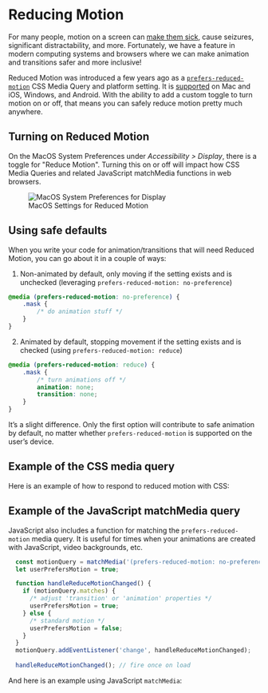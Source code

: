 
# Reducing Motion

For many people, motion on a screen can [make them sick](https://source.opennews.org/articles/motion-sick/), cause seizures, significant distractability, and more. Fortunately, we have a feature in modern computing systems and browsers where we can make animation and transitions safer and more inclusive!

Reduced Motion was introduced a few years ago as a [`prefers-reduced-motion`](https://developer.mozilla.org/en-US/docs/Web/CSS/@media/prefers-reduced-motion) CSS Media Query and platform setting. It is [supported](https://caniuse.com/?search=reduced-motion) on Mac and iOS, Windows, and Android. With the ability to add a custom toggle to turn motion on or off, that means you can safely reduce motion pretty much anywhere.

## Turning on Reduced Motion

On the MacOS System Preferences under _Accessibility > Display_, there is a toggle for "Reduce Motion". Turning this on or off will impact how CSS Media Queries and related JavaScript matchMedia functions in web browsers.

<figure className="my-6 text-center">
    <img src="/reduced-motion.png" alt="MacOS System Preferences for Display" className="max-w-[480px] block mx-auto" />
    <figcaption className="mt-2">MacOS Settings for Reduced Motion</figcaption>
</figure>

## Using safe defaults

When you write your code for animation/transitions that will need Reduced Motion, you can go about it in a couple of ways:

1. Non-animated by default, only moving if the setting exists and is unchecked (leveraging `prefers-reduced-motion: no-preference`)
```css
@media (prefers-reduced-motion: no-preference) {
    .mask {
        /* do animation stuff */
    }
}
```
2. Animated by default, stopping movement if the setting exists and is checked (using `prefers-reduced-motion: reduce`)
```css
@media (prefers-reduced-motion: reduce) {
    .mask {
        /* turn animations off */
        animation: none;
        transition: none;
    }
}
```

It’s a slight difference. Only the first option will contribute to safe animation by default, no matter whether `prefers-reduced-motion` is supported on the user’s device.

## Example of the CSS media query

Here is an example of how to respond to reduced motion with CSS:

<StackBlitz name="web-platform-ypa7y9" view="both" />

## Example of the JavaScript matchMedia query

JavaScript also includes a function for matching the `prefers-reduced-motion` media query. It is useful for times when your animations are created with JavaScript, video backgrounds, etc.

```javascript
  const motionQuery = matchMedia('(prefers-reduced-motion: no-preference)');
  let userPrefersMotion = true;

  function handleReduceMotionChanged() {
    if (motionQuery.matches) {
      /* adjust 'transition' or 'animation' properties */
      userPrefersMotion = true;
    } else {
      /* standard motion */
      userPrefersMotion = false;
    }
  }
  motionQuery.addEventListener('change', handleReduceMotionChanged);
  
  handleReduceMotionChanged(); // fire once on load
```
And here is an example using JavaScript `matchMedia`:

<StackBlitz name="web-platform-3p4auo" view="both" openFile="script.js" />

